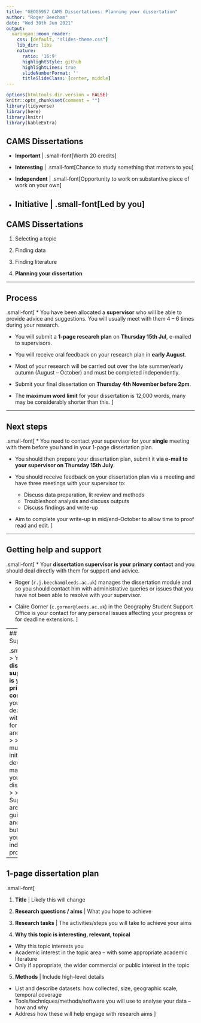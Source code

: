 ```yaml
---
title: "GEOG5957 CAMS Dissertations: Planning your dissertation"
author: "Roger Beecham"
date: "Wed 30th Jun 2021"
output:
  xaringan::moon_reader:
    css: [default, "slides-theme.css"]
    lib_dir: libs
    nature:
      ratio: '16:9'
      highlightStyle: github
      highlightLines: true
      slideNumberFormat: ''
      titleSlideClass: [center, middle]
---
```


```r
options(htmltools.dir.version = FALSE)
knitr::opts_chunk$set(comment = "")
library(tidyverse)
library(here)
library(knitr)
library(kableExtra)
```

## CAMS Dissertations

<!-- |    |                                              |
|-------------|--------------------------------------------------------------|
| Important   | .small-font[Worth 20 credits]                                             |
| Interesting | .small-font[Chance to study something that matters to you]                |
| Independent | .small-font[Opportunity to work on substantive piece of work on your own] |
| Initiative  | .small-font[Led by you]                                                   | -->


* **Important**  | .small-font[Worth 20 credits]

* **Interesting** | .small-font[Chance to study something that matters to you]

* **Independent** | .small-font[Opportunity to work on substantive piece of work on your own]

* **Initiative**  | .small-font[Led by you]
---

## CAMS Dissertations

1. Selecting a topic

2. Finding data

3. Finding literature

4. **Planning your dissertation**

---

## Process

.small-font[
* You have been allocated a **supervisor** who will be able to provide advice and suggestions. You will usually meet with them 4 – 6 times during your research.

* You will submit a **1-page research plan** on **Thursday 15th Jul**, e-mailed to supervisors.

* You will receive oral feedback on your research plan in **early August**.

* Most of your research will be carried out over the late summer/early autumn (August – October) and must be completed independently.

* Submit your final dissertation on **Thursday 4th November before 2pm**.

* The **maximum word limit** for your dissertation is 12,000 words, many may be considerably shorter than this.
]


---

## Next steps

.small-font[
* You need to contact your supervisor for your **single** meeting with them before you hand in your 1-page dissertation plan.

* You should then prepare your dissertation plan, submit it **via e-mail to your supervisor on Thursday 15th July**.


* You should receive feedback on your dissertation plan via a meeting and have three meetings with your supervisor to:
  + Discuss data preparation, lit review and methods
  + Troubleshoot analysis and discuss outputs
  + Discuss findings and write-up

* Aim to complete your write-up in mid/end-October to allow time to proof read and edit.
]

---

## Getting help and support

.small-font[
* Your **dissertation supervisor is your primary contact** and you should deal directly with them for support and advice.

* Roger (`r.j.beecham@leeds.ac.uk`) manages the dissertation module and so you should contact him with administrative queries or issues that you have not been able to resolve with your supervisor.

* Claire Gorner (`c.gorner@leeds.ac.uk`) in the Geography Student Support Office is your contact for any personal issues affecting your progress or for deadline extensions.
]

---
## Supervisors

.small-font[
> Your **dissertation supervisor is your primary contact** and you should deal directly with them for support and advice.
>
> But: You must take initiative to develop and manage your dissertation.
>
> Note: Supervisors are there for guidance and advice but you lead your individual projects.
]

---


## 1-page dissertation plan

.small-font[

1. **Title** | Likely this will change

2. **Research questions / aims** | What you hope to achieve

3. **Research tasks** | The activities/steps you will take to achieve your aims

4. **Why this topic is interesting, relevant, topical**
  + Why this topic interests you
  + Academic interest in the topic area -- with some appropriate academic literature
  + Only if appropriate, the wider commercial or public interest in the topic

5. **Methods** | Include high-level details
  + List and describe datasets: how collected, size, geographic scale, temporal coverage
  + Tools/techniques/methods/software you will use to analyse your data -- how and why
  + Address how these will help engage with research aims
]
